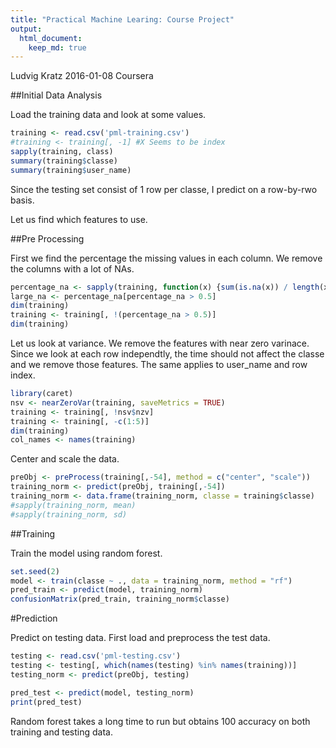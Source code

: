 ```yaml
---
title: "Practical Machine Learing: Course Project"
output: 
  html_document:
    keep_md: true
---
```

Ludvig Kratz
2016-01-08
Coursera

##Initial Data Analysis

Load the training data and look at some values.

```r
training <- read.csv('pml-training.csv')
#training <- training[, -1] #X Seems to be index
sapply(training, class)
summary(training$classe)
summary(training$user_name)
```

Since the testing set consist of 1 row per classe, I predict on a row-by-rwo basis.

Let us find which features to use.

##Pre Processing

First we find the percentage the missing values in each column. We remove the columns with a lot of NAs.
```r
percentage_na <- sapply(training, function(x) {sum(is.na(x)) / length(x)})
large_na <- percentage_na[percentage_na > 0.5]
dim(training)
training <- training[, !(percentage_na > 0.5)]
dim(training)
```

Let us look at variance. We remove the features with near zero varinace. Since we look at each row independtly, the time should not affect the classe and we remove those features. The same applies to user_name and row index.
```r
library(caret)
nsv <- nearZeroVar(training, saveMetrics = TRUE)
training <- training[, !nsv$nzv]
training <- training[, -c(1:5)]
dim(training)
col_names <- names(training)
```


Center and scale the data.
```r
preObj <- preProcess(training[,-54], method = c("center", "scale"))
training_norm <- predict(preObj, training[,-54])
training_norm <- data.frame(training_norm, classe = training$classe)
#sapply(training_norm, mean)
#sapply(training_norm, sd)
```

##Training

Train the model using random forest.
```r
set.seed(2)
model <- train(classe ~ ., data = training_norm, method = "rf")
pred_train <- predict(model, training_norm)
confusionMatrix(pred_train, training_norm$classe)
```

#Prediction

Predict on testing data. First load and preprocess the test data.
```r
testing <- read.csv('pml-testing.csv')
testing <- testing[, which(names(testing) %in% names(training))]
testing_norm <- predict(preObj, testing)
```

```r
pred_test <- predict(model, testing_norm)
print(pred_test)
```

Random forest takes a long time to run but obtains 100 accuracy on both training and testing data.

